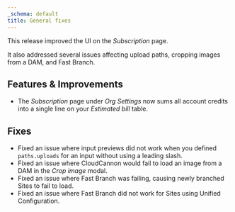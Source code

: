 ```yaml
---
_schema: default
title: General fixes
---
```

This release improved the UI on the *Subscription* page.

It also addressed several issues affecting upload paths, cropping images from a DAM, and Fast Branch.

## Features & Improvements

* The *Subscription* page under *Org Settings* now sums all account credits into a single line on your *Estimated bill* table.

## Fixes

* Fixed an issue where input previews did not work when you defined `paths.uploads` for an input without using a leading slash.
* Fixed an issue where CloudCannon would fail to load an image from a DAM in the *Crop image* modal.
* Fixed an issue where Fast Branch was failing, causing newly branched Sites to fail to load.
* Fixed an issue where Fast Branch did not work for Sites using Unified Configuration.
